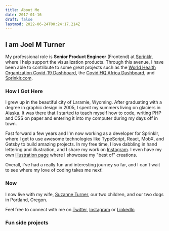 ```yaml
---
title: About Me
date: 2017-01-16
draft: false
lastmod: 2022-06-24T00:24:17.214Z
---
```



<Meta title="About Joel M Turner" />

<Box maxHeight={128} maxWidth={128} mx="auto">
  <Avatar
    alt="Joel M Turner portrait"
    src="https://res.cloudinary.com/joelmturner/image/upload/v1532201643/joel-turner.jpg"
  />
</Box>

## I am Joel M Turner

My professional role is **Senior Product Engineer** (Frontend) at [Sprinklr](https://sprinklr.com), where I help support the visualization products. Through this avenue, I have been able to contribute to some great projects such as the [World Health Organization Covid-19 Dashboard](https://covid19.who.int/), the [Covid HQ Africa Dashboard](https://tracker.covidhqafrica.com/), and [Sprinklr.com](https://sprinklr.com).

### How I Got Here

I grew up in the beautiful city of Laramie, Wyoming. After graduating with a degree in graphic design in 2005, I spent my summers living on glaciers in Alaska. It was there that I started to teach myself how to code, writing PHP and CSS on paper and entering it into my computer during my days off in town.

Fast forward a few years and I'm now working as a developer for Sprinklr, where I get to use awesome technologies like TypeScript, React, MobX, and Gatsby to build amazing projects. In my free time, I love dabbling in hand lettering and illustration, and I share my work on [Instagram](https://www.instagram.com/joelmturner/). I even have my own [illustration page](/illustration) where I showcase my "best of" creations.

Overall, I've had a really fun and interesting journey so far, and I can't wait to see where my love of coding takes me next!

### Now

I now live with my wife, [Suzanne Turner](https://inclinedcreative.com 'Suzanne Turner InclinedCreative'), our two children, and our two dogs in Portland, Oregon.

Feel free to connect with me on [Twitter](https://twitter.com/joelmturner), [Instagram](https://www.instagram.com/joelmturner/) or [LinkedIn](https://www.linkedin.com/in/joelmturner)

### Fun side projects

<ProjectGrid />

